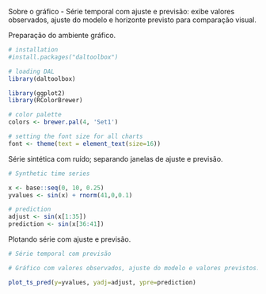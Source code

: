 Sobre o gráfico
- Série temporal com ajuste e previsão: exibe valores observados, ajuste do modelo e horizonte previsto para comparação visual.

Preparação do ambiente gráfico.
```r
# installation 
#install.packages("daltoolbox")

# loading DAL
library(daltoolbox) 
```

```r
library(ggplot2)
library(RColorBrewer)

# color palette
colors <- brewer.pal(4, 'Set1')

# setting the font size for all charts
font <- theme(text = element_text(size=16))
```

Série sintética com ruído; separando janelas de ajuste e previsão.
```r
# Synthetic time series

x <- base::seq(0, 10, 0.25)
yvalues <- sin(x) + rnorm(41,0,0.1)
```

```r

# prediction
adjust <- sin(x[1:35])
prediction <- sin(x[36:41])
```

Plotando série com ajuste e previsão.
```r
# Série temporal com previsão

# Gráfico com valores observados, ajuste do modelo e valores previstos. 

plot_ts_pred(y=yvalues, yadj=adjust, ypre=prediction)
```
